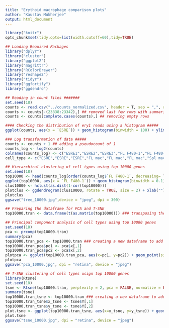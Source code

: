 ```yaml
---
title: "Erythoid macrophage comparison plots"
author: "Kaustav Mukherjee"
output: html_document
---
```


```r
library("knitr")
opts_chunk$set(tidy.opts=list(width.cutoff=60),tidy=TRUE)
```

```r
## Loading Required Packages
library("dplyr")
library("cluster")
library("ggplot2")
library("magrittr")
library("RColorBrewer")
library("reshape2")
library("tidyr")
library("ggfortify")
library("ggdendro")
```

```r
## Reading in count files #######
set.seed(18)
counts <- read.csv("../counts_normalized.csv", header = T, sep = ",", row.names = 1, check.names = FALSE)
counts <- counts[-(23338:23342),] ## removed last few rows with summaries
counts <- counts[complete.cases(counts),] ## removing empty rows
```

```r
#### Checking the distribution of ery1 reads using a histogram #####
ggplot(counts, aes(x = `ESRE`)) + geom_histogram(binwidth = 100) + ylim(0,50) + xlim(0,25000)
```

```r
### Log transformation of data #####
counts <- counts + 1 ## adding a pseudocount of 1
counts_log <- log2(counts)
colnames(counts_log) <- c("ESRE1","ESRE2","ESRE3","FL F480-1","FL F480-2","FL F480-3","Spl F480-1","Spl F480-2")
cell_type <- c("ESRE","ESRE","ESRE","FL mac","FL mac","FL mac","Spl mac","Spl mac")
```


```r
## Hierarchical clustering of cell types using top 10000 genes
set.seed(18)
top10000 <- head(counts_log[order(counts_log$`FL F480-1`, decreasing= T),], n = 10000) ### sorting in descending order on the basis of one sample and taking the top 10000 observations
ggplot(top10000, aes(x = `FL F480-1`)) + geom_histogram(binwidth = 0.1)
clus10000 <- hclust(as.dist(1-cor(top10000)))
plotclus <- ggdendrogram(clus10000, rotate = TRUE, size = 2) + xlab("") + ylab("") + theme_minimal() + theme(text = element_text(family = "Times", face = "bold", size = 20))
plotclus
ggsave("tree_10000.jpg",device = "jpeg", dpi = 300)
```


```r
## Preparing the dataframe for PCA and T-SNE
top10000.tran <- data.frame(t(as.matrix(top10000))) ### transposing the dataframe
```


```r
## Principal component analysis of cell types using top 10000 genes
set.seed(18)
pca <- prcomp(top10000.tran) 
summary(pca)
top10000.tran_pca <- top10000.tran ### creating a new dataframe to add PCA elements for plotting
top10000.tran_pca$pc1 <- pca$x[,1]
top10000.tran_pca$pc2 <- pca$x[,2]
plotpca <- ggplot(top10000.tran_pca, aes(x=pc1, y=pc2)) + geom_point(size = 4, aes(color = cell_type )) + ggtitle("PCA") + xlab("PC1 69.25%") + ylab("PC2 26.17%") + theme_linedraw() + theme(plot.title = element_text(family = "Times", face = "bold", size = 20, hjust = 0.5), axis.title.x = element_text(family = "Times", face = "bold", size = 18), axis.title.y = element_text(family = "Times", face = "bold", size = 18), legend.text = element_text(family = "Times", face = "bold", size = 18), legend.title = element_text(family = "Times", face = "bold", size = 20)) + scale_color_manual(values = c("firebrick","darkcyan","darkolivegreen")) + labs(color = "Cell Type")
plotpca
ggsave("pca_10000.jpg", dpi = "retina", device = "jpeg")
```


```r
## T-SNE clustering of cell types usign top 10000 genes
library(Rtsne)
set.seed(18)
tsne <- Rtsne(top10000.tran, perplexity = 2, pca = FALSE, normalize = FALSE, theta = 0.0, dims = 2) 
summary(tsne)
top10000.tran_tsne <- top10000.tran ### creating a new dataframe to add T-SNE elements for plotting
top10000.tran_tsne$x_tsne <- tsne$Y[,1]
top10000.tran_tsne$y_tsne <- tsne$Y[,2]
plot.tsne <- ggplot(top10000.tran_tsne, aes(x=x_tsne, y=y_tsne)) + geom_point(size = 2, aes(color = cell_type )) + ggtitle("T-SNE") + xlab("Dim 1") + ylab("Dim 2") + theme(plot.title = element_text(family = "Times", face = "bold", size = 16, hjust = 0.5), axis.title.x = element_text(family = "Times", face = "bold", size = 14), axis.title.y = element_text(family = "Times", face = "bold", size = 14), legend.text = element_text(family = "Times", face = "bold", size = 12), legend.title = element_text(family = "Times", face = "bold", size = 14)) + scale_color_manual(values = c("firebrick","darkcyan","darkolivegreen")) + labs(color = "Cell Type")
plot.tsne
ggsave("tsne_10000.jpg", dpi = "retina", device = "jpeg")
```








